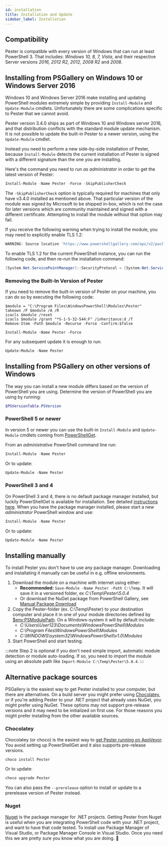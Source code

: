 ```yaml
---
id: installation
title: Installation and Update
sidebar_label: Installation
---
```


## Compatibility

Pester is compatible with every version of Windows that can run at least PowerShell 3.
That includes: *Windows 10, 8, 7, Vista*, and their respective Server versions *2016, 2012 R2, 2012, 2008 R2* and *2008*.

## Installing from PSGallery on Windows 10 or Windows Server 2016

Windows 10 and Windows Server 2016 make installing and updating PowerShell modules extremely simple by providing `Install-Module` and `Update-Module` cmdlets.
Unfortunately there are some complications specific to Pester that we cannot avoid.

Pester version 3.4.0 ships as part of Windows 10 and Windows server 2016, and that distribution conflicts with the standard module update mechanism.
It is not possible to update the built-in Pester to a newer version, using the `Update-Module` cmdlet.

Instead you need to perform a new side-by-side installation of Pester, because `Install-Module` detects the current installation of Pester is signed with a different signature than the one you are installing.

Here's the command you need to run _as administrator_ in order to get the latest version of Pester:

```powershell
Install-Module -Name Pester -Force -SkipPublisherCheck
```

The `-SkipPublisherCheck` option is typically required for machines that only have v3.4.0 installed as mentioned above.
That particular version of the module was signed by Microsoft to be shipped in-box, which is not the case for later versions which are community maintained and signed with a different certificate.
Attempting to install the module without that option may fail.

If you receive the following warning when trying to install the module, you may need to explicitly enable TLS 1.2:

```powershell
WARNING: Source location 'https://www.powershellgallery.com/api/v2/packages/Pester/4.10.1' is not valid
```

To enable TLS 1.2 for the current PowerShell instance, you can run the following code, and then re-run the installation command:

```powershell
[System.Net.ServicePointManager]::SecurityProtocol = [System.Net.ServicePointManager]::SecurityProtocol -bor [System.Net.SecurityProtocol]::Tls12
```

### Removing the Built-In Version of Pester

If you need to remove the built-in version of Pester on your machine, you can do so by executing the following code:

```
$module = "C:\Program Files\WindowsPowerShell\Modules\Pester"
takeown /F $module /A /R
icacls $module /reset
icacls $module /grant "*S-1-5-32-544:F" /inheritance:d /T
Remove-Item -Path $module -Recurse -Force -Confirm:$false

Install-Module -Name Pester -Force
```

For any subsequent update it is enough to run:

```powershell
Update-Module -Name Pester
```

## Installing from PSGallery on other versions of Windows

The way you can install a new module differs based on the version of PowerShell you are using.
Determine the version of PowerShell you are using by running:

```powershell
$PSVersionTable.PSVersion
```

### PowerShell 5 or newer

In version 5 or newer you can use the built-in `Install-Module` and `Update-Module` cmdlets coming from [PowerShellGet](https://github.com/PowerShell/PowerShellGet).

From an _administrative_ PowerShell command line run:

```powershell
Install-Module -Name Pester
```

Or to update:

```powershell
Update-Module -Name Pester
```

### PowerShell 3 and 4

On PowerShell 3 and 4, there is no default package manager installed, but luckily PowerShellGet is available for installation.
See detailed [instructions here](https://docs.microsoft.com/en-us/powershell/scripting/gallery/installing-psget#for-computers-running-powershell-30-or-powershell-40).
When you have the package manager installed, please start a new _administrator_ PowerShell window and use:

```powershell
Install-Module -Name Pester
```

Or to update:

```powershell
Update-Module -Name Pester
```

## Installing manually

To install Pester you don't have to use any package manager. Downloading and installating it manually can be useful in e.g. offline envionments.

1. Download the module on a machine with internet using either:
    - **Recommended:** `Save-Module -Name Pester -Path C:\Temp`. It will save it in a versioned folder, ex *C:\Temp\Pester\5.0.4*
    - Or download the NuGet package from PowerShell Gallery, see [Manual Package Download](https://docs.microsoft.com/en-us/powershell/scripting/gallery/how-to/working-with-packages/manual-download)
2. Copy the Pester-folder (ex. C:\Temp\Pester) to your destination computer and place it in one of your module directories defined by [$env:PSModulePath](https://docs.microsoft.com/en-us/powershell/module/microsoft.powershell.core/about/about_psmodulepath). On a Windows-system it will by default include:
    - *C:\Users\User123\Documents\WindowsPowerShell\Modules*
    - *C:\Program Files\WindowsPowerShell\Modules*
    - *C:\WINDOWS\system32\WindowsPowerShell\v1.0\Modules*
3. Start PowerShell and start testing.

:::note
Step 2 is optional if you don't need simple import, automatic module detection or module auto-loading. If so, you need to import the module using an absolute path like `Import-Module C:\Temp\Pester\5.0.4`.
:::

## Alternative package sources

PSGallery is the easiest way to get Pester installed to your computer, but there are alternatives.
On a build server you might prefer using [Chocolatey](https://chocolatey.org/), or if you're adding Pester to your .NET project that already uses NuGet, you might prefer using NuGet.
These options may not support pre-release versions and it may need to be initialized on first use.
For those reasons you might prefer installing from the other available sources.

### Chocolatey

Chocolatey (or choco) is the easiest way to [get Pester running on AppVeyor](https://github.com/pester/Pester#build-server-integration).
You avoid setting up PowerShellGet and it also supports pre-release versions.

```powershell
choco install Pester
```

Or to update:

```powershell
choco upgrade Pester
```

You can also pass the `--prerelease` option to install or update to a prerelease version of Pester instead.

### Nuget

[Nuget](https://www.nuget.org/) is the package manager for .NET projects.
Getting Pester from Nuget is useful when you are integrating PowerShell code with your .NET project, and want to have that code tested.
To install use Package Manager of Visual Studio, or Package Manager Console in Visual Studio.
Once you need this we are pretty sure you know what you are doing. :slightly_smiling_face:


